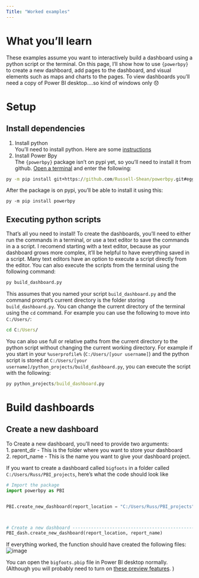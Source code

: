 ```yaml
---
Title: "Worked examples"
---
```


# What you'll learn
These examples assume you want to interactively build a dashboard using a python script or the terminal. On this page, I'll show how to use `{powerbpy}` to create a new dashboard, add pages to the dashboard, and visual elements such as maps and charts to the pages. To view dashboards you'll need a copy of Power BI desktop....so kind of windows only 😞    
   
# Setup    
## Install dependencies
1. Install python        
You'll need to install python. Here are some <a href="https://www.geeksforgeeks.org/download-and-install-python-3-latest-version/">instructions</a>    
2. Install Power Bpy    
The `{powerbpy}` package isn't on pypi yet, so you'll need to install it from github. <a href="https://www.lifewire.com/how-to-open-command-prompt-2618089">Open a terminal</a> and enter the following:     
    
```dosbat     
py -m pip install git+https://github.com/Russell-Shean/powerbpy.git#egg=powerbpy     
```     
   
After the package is on pypi, you'll be able to install it using this: 
```batchfile
py -m pip install powerbpy
```
   
## Executing python scripts   
That's all you need to install! To create the dashboards, you'll need to either run the commands in a terminal, or use a text editor to save the commands in a a script. I recomend starting with a text editor, because as your dashboard grows more complex, it'll be helpful to have everything saved in a script. Many text editors have an option to execute a script directly from the editor. You can also execute the scripts from the terminal using the following command:     
```dosbat
py build_dashboard.py
```  
This assumes that you named your script `build_dashboard.py` and the command prompt's current directory is the folder storing `build_dashboard.py`. You can change the current directory of the terminal using the `cd` command. For example you can use the following to move into `C:/Users/`:     
```dosbat
cd C:/Users/
```
You can also use full or relative paths from the current directory to the python script without changing the current working directory. For example if you start in your `%userprofile%` (`C:/Users/[your username]`) and the python script is stored at `C:/Users/[your username]/python_projects/build_dashboard.py`, you can execute the script with the following:     
```dosbat      
py python_projects/build_dashboard.py    
```    

# Build dashboards   
## Create a new dashboard
To Create a new dashboard, you'll need to provide two arguments:      
1. parent_dir - This is the folder where you want to store your dashboard     
2. report_name - This is the name you want to give your dashboard project.       
     
If you want to create a dashboard called `bigfoots` in a folder called `C:/Users/Russ/PBI_projects`,  here's what the code should look like    
```python    
# Import the package
import powerbpy as PBI


PBI.create_new_dashboard(report_location = "C:/Users/Russ/PBI_projects", report_name = "bigfoots")



# Create a new dashboard -----------------------------------------------------------------------------------------
PBI_dash.create_new_dashboard(report_location, report_name)    
```     
If everything worked, the function should have created the following files:     
![image](https://github.com/Russell-Shean/powerbpy/blob/main/docs/assets/images/new_dashboard_filetree.png?raw=true)       
    
You can open the `bigfoots.pbip` file in Power BI desktop normally. (Although you will probably need to turn on <a href="https://russell-shean.github.io/powerbpy/#dependencies">these preview features</a>. ) 
